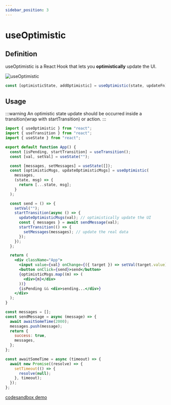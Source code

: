 ```yaml
---
sidebar_position: 3
---
```


# useOptimistic
## Definition
useOptimistic is a React Hook that lets you **optimistically** update the UI.

![useOptimistic](./imgs/useoptimistic.png)

```jsx
const [optimisticState, addOptimistic] = useOptimistic(state, updateFn);
```

## Usage
:::warning
An optimistic state update should be occurred inside a transition(wrap with startTransition) or action. 
:::
```jsx
import { useOptimistic } from "react";
import { useTransition } from "react";
import { useState } from "react";

export default function App() {
  const [isPending, startTransition] = useTransition();
  const [val, setVal] = useState("");

  const [messages, setMessages] = useState([]);
  const [optimisticMsgs, updateOptimisticMsgs] = useOptimistic(
    messages,
    (state, msg) => {
      return [...state, msg];
    }
  );

  const send = () => {
    setVal("");
    startTransition(async () => {
      updateOptimisticMsgs(val); // optimistically update the UI
      const { messages } = await sendMessage(val);
      startTransition(() => {
        setMessages(messages); // update the real data
      });
    });
  };

  return (
    <div className="App">
      <input value={val} onChange={({ target }) => setVal(target.value)} />
      <button onClick={send}>send</button>
      {optimisticMsgs.map((m) => (
        <div>{m}</div>
      ))}
      {isPending && <div>sending...</div>}
    </div>
  );
}

const messages = [];
const sendMessage = async (message) => {
  await awaitSomeTime(2000);
  messages.push(message);
  return {
    success: true,
    messages,
  };
};

const awaitSomeTime = async (timeout) => {
  await new Promise((resolve) => {
    setTimeout(() => {
      resolve(null);
    }, timeout);
  });
};

```
[codesandbox demo](https://codesandbox.io/p/sandbox/3jcwsf)
